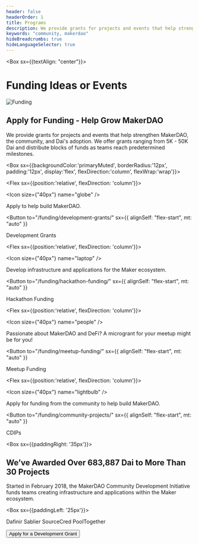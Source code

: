 ```yaml
---
header: false
headerOrder: 1
title: Programs
description: We provide grants for projects and events that help strengthen Maker, the community, and the adoption of Dai.
keywords: "community, makerdao"
hideBreadcrumbs: true
hideLanguageSelector: true
---
```


<Box sx={{textAlign: "center"}}>


# Funding Ideas or Events

![Funding](/images/illus_funding.png)

</Box>


## Apply for Funding - Help Grow MakerDAO

We provide grants for projects and events that help strengthen MakerDAO, the community, and Dai's adoption. We offer grants ranging from 5K - 50K Dai and distribute blocks of funds as teams reach predetermined milestones.

<Box sx={{backgroundColor:'primaryMuted', borderRadius:'12px', padding:'12px', display:'flex', flexDirection:'column', flexWrap:'wrap'}}>


<Chocolate>


<Flex sx={{position:'relative', flexDirection: 'column'}}>


<Icon size={"40px"} name="globe" />

Apply to help build MakerDAO.

<Button
  to="/funding/development-grants/"
  sx={{ alignSelf: "flex-start", mt: "auto" }}
>
  Development Grants
</Button>

</Flex>


<Flex sx={{position:'relative', flexDirection: 'column'}}>


<Icon size={"40px"} name="laptop" />

Develop infrastructure and applications for the Maker ecosystem.

<Button
  to="/funding/hackathon-funding/"
  sx={{ alignSelf: "flex-start", mt: "auto" }}
>
  Hackathon Funding
</Button>

</Flex>


<Flex sx={{position:'relative', flexDirection: 'column'}}>


<Icon size={"40px"} name="people" />

Passionate about MakerDAO and DeFi? A microgrant for your meetup might be for you!

<Button
  to="/funding/meetup-funding/"
  sx={{ alignSelf: "flex-start", mt: "auto" }}
>
  Meetup Funding
</Button>

</Flex>


<Flex sx={{position:'relative', flexDirection: 'column'}}>


<Icon size={"40px"} name="lightbulb" />

Apply for funding from the community to help build MakerDAO.

<Button
  to="/funding/community-projects/"
  sx={{ alignSelf: "flex-start", mt: "auto" }}
>
  CDIPs
</Button>

</Flex>


</Chocolate>


</Box>


<InfoBlock>


<Box sx={{paddingRight: '35px'}}>


## We’ve Awarded Over 683,887 Dai to More Than 30 Projects

Started in February 2018, the MakerDAO Community Development Initiative funds teams creating infrastructure and applications within the Maker ecosystem.

</Box>


<Box sx={{paddingLeft: '25px'}}>


<List>


<Link to="https://dafnir.com/">Dafinir</Link>

<Link to="https://sablier.finance/">Sablier</Link>

<Link to="https://forum.makerdao.com/t/maker-sourcecred-trial/2551">
  SourceCred
</Link>

<Link to="https://www.pooltogether.us/">PoolTogether</Link>

</List>


</Box>


</InfoBlock>


<Aligner center>


<Button to="/funding/development-grants/">Apply for a Development Grant</Button>

</Aligner>

